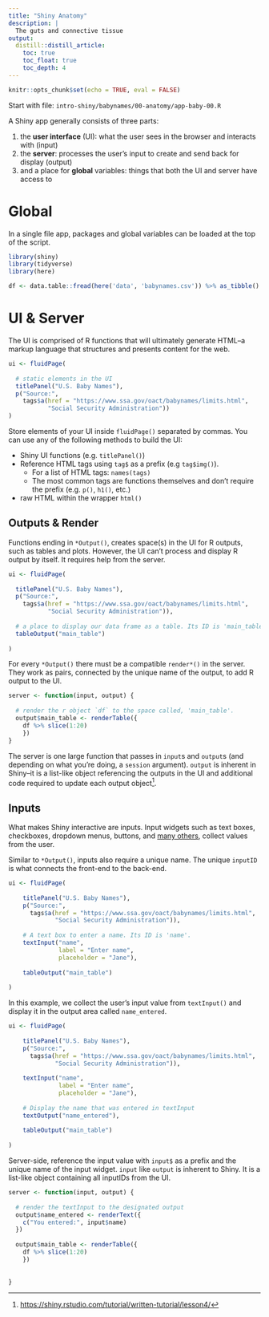 ```yaml
---
title: "Shiny Anatomy"
description: |
  The guts and connective tissue
output: 
  distill::distill_article:
    toc: true
    toc_float: true
    toc_depth: 4
---
```


```r
knitr::opts_chunk$set(echo = TRUE, eval = FALSE)
```
Start with file: `intro-shiny/babynames/00-anatomy/app-baby-00.R`

A Shiny app generally consists of three parts: 

1. the **user interface** (UI):  what the user sees in the browser and interacts with (input)
2. the **server**: processes the user's input to create and send back for display (output)
3. and a place for **global** variables: things that both the UI and server have access to

# Global

In a single file app, packages and global variables can be loaded at the top of the script.

```r
library(shiny)
library(tidyverse)
library(here)

df <- data.table::fread(here('data', 'babynames.csv')) %>% as_tibble()
```

# UI & Server

The UI is comprised of R functions that will ultimately generate HTML--a markup language that structures and presents content for the web.   

```r
ui <- fluidPage(
  
  # static elements in the UI
  titlePanel("U.S. Baby Names"),
  p("Source:", 
    tags$a(href = "https://www.ssa.gov/oact/babynames/limits.html", 
           "Social Security Administration"))
)
```

Store elements of your UI inside `fluidPage()` separated by commas. You can use any of the following methods to build the UI:  
  
  - Shiny UI functions (e.g. `titlePanel()`)
  - Reference HTML tags using `tag$` as a prefix (e.g `tag$img()`). 
    - For a list of HTML tags: `names(tags)`
    - The most common tags are functions themselves and don't require the prefix (e.g. `p()`, `h1()`, etc.)
  - raw HTML within the wrapper `html()`
  
## Outputs & Render

Functions ending in `*Output()`, creates space(s) in the UI for R outputs, such as tables and plots. However, the UI can't process and display R output by itself. It requires help from the server.  

```r
ui <- fluidPage(
  
  titlePanel("U.S. Baby Names"),
  p("Source:", 
    tags$a(href = "https://www.ssa.gov/oact/babynames/limits.html", 
           "Social Security Administration")),
  
  # a place to display our data frame as a table. Its ID is 'main_table'
  tableOutput("main_table")
  
)

```

For every `*Output()` there must be a compatible `render*()` in the server. They work as pairs, connected by the unique name of the output, to add R output to the UI.

```r
server <- function(input, output) {
  
  # render the r object `df` to the space called, 'main_table'.
  output$main_table <- renderTable({
    df %>% slice(1:20)
    })
}
```

The server is one large function that passes in `input`s and `output`s (and depending on what you're doing, a `session` argument). `output` is inherent in Shiny--it is a list-like object referencing the outputs in the UI and additional code required to update each output object[^1].

[^1]: [https://shiny.rstudio.com/tutorial/written-tutorial/lesson4/](https://shiny.rstudio.com/tutorial/written-tutorial/lesson4/)

## Inputs

What makes Shiny interactive are inputs. Input widgets such as text boxes, checkboxes, dropdown menus, buttons, and [many others](https://shiny.rstudio.com/gallery/widget-gallery.html), collect values from the user.

Similar to `*Output()`, inputs also require a unique name. The unique `inputID` is what connects the front-end to the back-end. 

```r
ui <- fluidPage(
  
    titlePanel("U.S. Baby Names"),
    p("Source:", 
      tags$a(href = "https://www.ssa.gov/oact/babynames/limits.html", 
             "Social Security Administration")),
    
    # A text box to enter a name. Its ID is 'name'.
    textInput("name", 
              label = "Enter name",
              placeholder = "Jane"),
    
    tableOutput("main_table")
  
)
```

In this example, we collect the user's input value from `textInput()` and display it in the output area called `name_entered`. 

```r
ui <- fluidPage(
  
    titlePanel("U.S. Baby Names"),
    p("Source:", 
      tags$a(href = "https://www.ssa.gov/oact/babynames/limits.html", 
             "Social Security Administration")),
    
    textInput("name", 
              label = "Enter name",
              placeholder = "Jane"),
    
    # Display the name that was entered in textInput
    textOutput("name_entered"),
    
    tableOutput("main_table")
  
)
```

Server-side, reference the input value with `input$` as a prefix and the unique name of the input widget. `input` like `output` is inherent to Shiny. It is a list-like object containing all inputIDs from the UI.

```r
server <- function(input, output) {
  
  # render the textInput to the designated output
  output$name_entered <- renderText({
    c("You entered:", input$name)
  })
  
  output$main_table <- renderTable({
    df %>% slice(1:20)
    })
  
   
}
```








